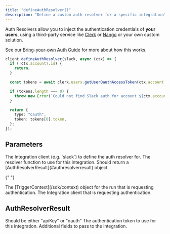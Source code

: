 ```yaml
---
title: "defineAuthResolver()"
description: "Define a custom auth resolver for a specific integration"
---
```


Auth Resolvers allow you to inject the authentication credentials of **your users**, using a third-party service like [Clerk](https://clerk.com/) or [Nango](https://www.nango.dev/) or your own custom solution.

See our [Bring-your-own Auth Guide](/documentation/guides/using-integrations-byo-auth) for more about how this works.

<RequestExample>

```ts example
client.defineAuthResolver(slack, async (ctx) => {
  if (!ctx.account?.id) {
    return;
  }

  const tokens = await clerk.users.getUserOauthAccessToken(ctx.account.id, "oauth_slack");

  if (tokens.length === 0) {
    throw new Error(`Could not find Slack auth for account ${ctx.account.id}`);
  }

  return {
    type: "oauth",
    token: tokens[0].token,
  };
});
```

</RequestExample>

## Parameters

<ParamField body="integration" type="TriggerIntegration" required>
  The Integration client (e.g. `slack`) to define the auth resolver for.
</ParamField>

<ParamField body="resolver" type="AuthResolver" required>
  The resolver function to use for this integration. Should return a [AuthResolverResult](#authresolverresult) object.

{" "}

<Expandable title="arguments" defaultOpen>
  <ParamField body="ctx" type="TriggerContext" required>
    The [TriggerContext](/sdk/context) object for the run that is requesting authentication.
  </ParamField>
  <ParamField body="integration" type="TriggerIntegration">
    The Integration client that is requesting authentication.
  </ParamField>
</Expandable>

</ParamField>

## AuthResolverResult

<ParamField body="type" type="string" required>
  Should be either "apiKey" or "oauth"
</ParamField>

<ParamField body="token" type="string" required>
  The authentication token to use for this integration.
</ParamField>

<ParamField body="additionalFields" type="Record<string, string>">
  Additional fields to pass to the integration.
</ParamField>
